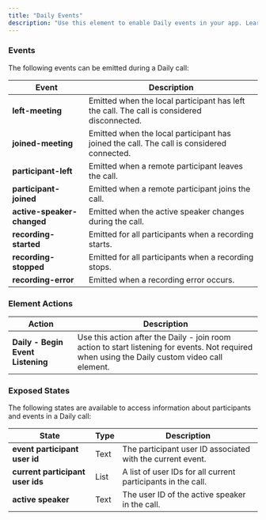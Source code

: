 ```yaml
---
title: "Daily Events"
description: "Use this element to enable Daily events in your app. Learn how to use this element in the [how to guide](/bubble/daily/how-tos/use-daily-events)."
---
```



### Events

The following events can be emitted during a Daily call:

| **Event**                  | **Description**                                                                            |
| -------------------------- | ------------------------------------------------------------------------------------------ |
| **left-meeting**           | Emitted when the local participant has left the call. The call is considered disconnected. |
| **joined-meeting**         | Emitted when the local participant has joined the call. The call is considered connected.  |
| **participant-left**       | Emitted when a remote participant leaves the call.                                         |
| **participant-joined**     | Emitted when a remote participant joins the call.                                          |
| **active-speaker-changed** | Emitted when the active speaker changes during the call.                                   |
| **recording-started**      | Emitted for all participants when a recording starts.                                      |
| **recording-stopped**      | Emitted for all participants when a recording stops.                                       |
| **recording-error**        | Emitted when a recording error occurs.                                                     |

### Element Actions

| **Action**                        | **Description**                                                                                                                                |
| --------------------------------- | ---------------------------------------------------------------------------------------------------------------------------------------------- |
| **Daily - Begin Event Listening** | Use this action after the Daily - join room action to start listening for events. Not required when using the Daily custom video call element. |

### Exposed States

The following states are available to access information about participants and events in a Daily call:

| **State**                        | **Type** | **Description**                                              |
| -------------------------------- | -------- | ------------------------------------------------------------ |
| **event participant user id**    | Text     | The participant user ID associated with the current event.   |
| **current participant user ids** | List     | A list of user IDs for all current participants in the call. |
| **active speaker**               | Text     | The user ID of the active speaker in the call.               |

<dailyBubbleFooter />

